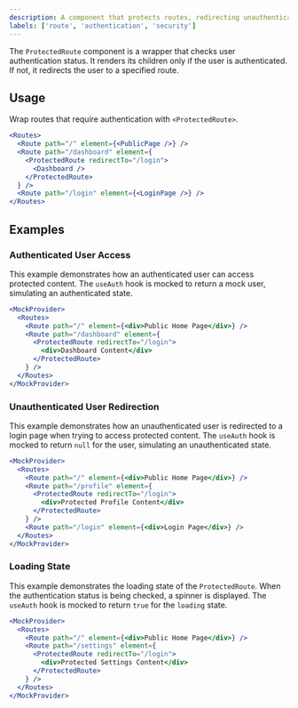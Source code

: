 ```yaml
---
description: A component that protects routes, redirecting unauthenticated users.
labels: ['route', 'authentication', 'security']
---
```


The `ProtectedRoute` component is a wrapper that checks user authentication status.
It renders its children only if the user is authenticated. If not, it redirects the user to a specified route.

## Usage

Wrap routes that require authentication with `<ProtectedRoute>`.

```jsx
<Routes>
  <Route path="/" element={<PublicPage />} />
  <Route path="/dashboard" element={
    <ProtectedRoute redirectTo="/login">
      <Dashboard />
    </ProtectedRoute>
  } />
  <Route path="/login" element={<LoginPage />} />
</Routes>
```
## Examples
### Authenticated User Access
This example demonstrates how an authenticated user can access protected content. The `useAuth` hook is mocked to return a mock user, simulating an authenticated state.
```jsx
<MockProvider>
  <Routes>
    <Route path="/" element={<div>Public Home Page</div>} />
    <Route path="/dashboard" element={
      <ProtectedRoute redirectTo="/login">
        <div>Dashboard Content</div>
      </ProtectedRoute>
    } />
  </Routes>
</MockProvider>
```
### Unauthenticated User Redirection
This example demonstrates how an unauthenticated user is redirected to a login page when trying to access protected content. The `useAuth` hook is mocked to return `null` for the user, simulating an unauthenticated state.
```jsx
<MockProvider>
  <Routes>
    <Route path="/" element={<div>Public Home Page</div>} />
    <Route path="/profile" element={
      <ProtectedRoute redirectTo="/login">
        <div>Protected Profile Content</div>
      </ProtectedRoute>
    } />
    <Route path="/login" element={<div>Login Page</div>} />
  </Routes>
</MockProvider>
```
### Loading State
This example demonstrates the loading state of the `ProtectedRoute`. When the authentication status is being checked, a spinner is displayed. The `useAuth` hook is mocked to return `true` for the `loading` state.
```jsx
<MockProvider>
  <Routes>
    <Route path="/" element={<div>Public Home Page</div>} />
    <Route path="/settings" element={
      <ProtectedRoute redirectTo="/login">
        <div>Protected Settings Content</div>
      </ProtectedRoute>
    } />
  </Routes>
</MockProvider>